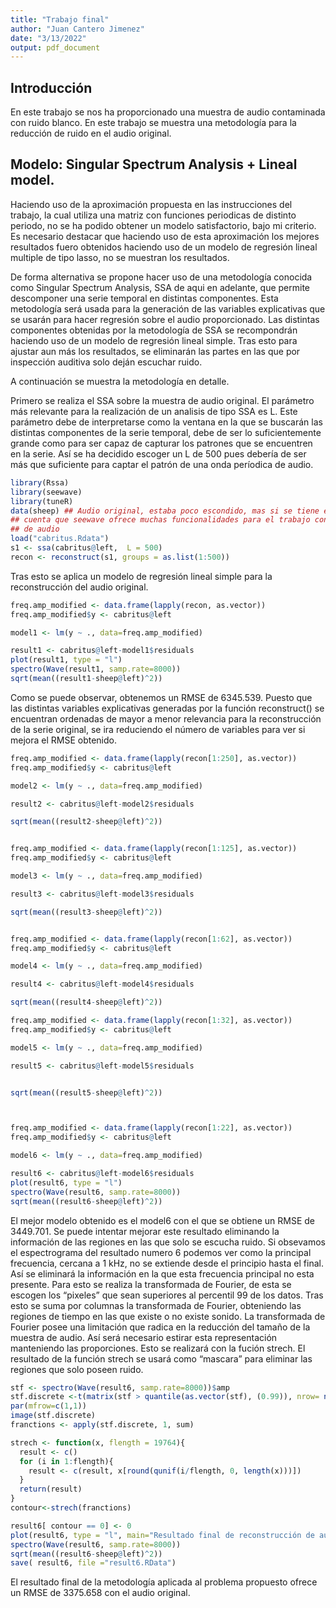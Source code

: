 ```yaml
---
title: "Trabajo final"
author: "Juan Cantero Jimenez"
date: "3/13/2022"
output: pdf_document
---
```


## Introducción

En este trabajo se nos ha proporcionado una muestra de audio contaminada con ruido blanco. En este trabajo se muestra una metodología para la reducción de ruido en el audio original. 

## Modelo: Singular Spectrum Analysis + Lineal model.

Haciendo uso de la aproximación propuesta en las instrucciones del trabajo, la cual utiliza una matriz con funciones periodicas de distinto periodo, no se ha podido obtener un modelo satisfactorio, bajo mi criterio. Es necesario destacar que haciendo uso de esta aproximación los mejores resultados fuero obtenidos haciendo uso de un modelo de regresión lineal multiple de tipo lasso, no se muestran los resultados. 

De forma alternativa se propone hacer uso de una metodología conocida como Singular Spectrum Analysis, SSA de aqui en adelante, que permite descomponer una serie temporal en distintas componentes. Esta metodología será usada para la generación de las variables explicativas que se usarán para hacer regresión sobre el audio proporcionado. Las distintas componentes obtenidas por la metodología de SSA se recompondrán haciendo uso de un modelo de regresión lineal simple. Tras esto para ajustar aun más los resultados, se eliminarán las partes en las que por inspección auditiva solo deján escuchar ruido. 

A continuación se muestra la metodología en detalle.

Primero se realiza el SSA sobre la muestra de audio original. El parámetro más relevante para la realización de un analisis de tipo SSA es L. Este parámetro debe de interpretarse como la ventana en la que se buscarán las distintas componentes de la serie temporal, debe de ser lo suficientemente grande como para ser capaz de capturar los patrones que se encuentren en la serie. Así se ha decidido escoger un L de 500 pues debería de ser más que suficiente para captar el patrón de una onda períodica de audio. 

```r
library(Rssa)
library(seewave)
library(tuneR)
data(sheep) ## Audio original, estaba poco escondido, mas si se tiene en
## cuenta que seewave ofrece muchas funcionalidades para el trabajo con muestras
## de audio
load("cabritus.Rdata")
s1 <- ssa(cabritus@left,  L = 500)
recon <- reconstruct(s1, groups = as.list(1:500))
```
Tras esto se aplica un modelo de regresión lineal simple para la reconstrucción del audio original. 

```r
freq.amp_modified <- data.frame(lapply(recon, as.vector))
freq.amp_modified$y <- cabritus@left

model1 <- lm(y ~ ., data=freq.amp_modified) 

result1 <- cabritus@left-model1$residuals
plot(result1, type = "l")
spectro(Wave(result1, samp.rate=8000))
sqrt(mean((result1-sheep@left)^2))
```

Como se puede observar, obtenemos un RMSE de 6345.539. Puesto que las distintas variables explicativas generadas por la función reconstruct() se encuentran ordenadas de mayor a menor relevancia para la reconstrucción de la serie original, se ira reduciendo el número de variables para ver si mejora el RMSE obtenido. 

```r
freq.amp_modified <- data.frame(lapply(recon[1:250], as.vector))
freq.amp_modified$y <- cabritus@left

model2 <- lm(y ~ ., data=freq.amp_modified) 

result2 <- cabritus@left-model2$residuals

sqrt(mean((result2-sheep@left)^2))


freq.amp_modified <- data.frame(lapply(recon[1:125], as.vector))
freq.amp_modified$y <- cabritus@left

model3 <- lm(y ~ ., data=freq.amp_modified) 

result3 <- cabritus@left-model3$residuals

sqrt(mean((result3-sheep@left)^2))


freq.amp_modified <- data.frame(lapply(recon[1:62], as.vector))
freq.amp_modified$y <- cabritus@left

model4 <- lm(y ~ ., data=freq.amp_modified) 

result4 <- cabritus@left-model4$residuals

sqrt(mean((result4-sheep@left)^2))

freq.amp_modified <- data.frame(lapply(recon[1:32], as.vector))
freq.amp_modified$y <- cabritus@left

model5 <- lm(y ~ ., data=freq.amp_modified) 

result5 <- cabritus@left-model5$residuals


sqrt(mean((result5-sheep@left)^2))



freq.amp_modified <- data.frame(lapply(recon[1:22], as.vector))
freq.amp_modified$y <- cabritus@left

model6 <- lm(y ~ ., data=freq.amp_modified) 

result6 <- cabritus@left-model6$residuals
plot(result6, type = "l")
spectro(Wave(result6, samp.rate=8000))
sqrt(mean((result6-sheep@left)^2))
```
El mejor modelo obtenido es el model6 con el que se obtiene un RMSE de 3449.701. Se puede intentar mejorar este resultado eliminando la información de las regiones en las que solo se escucha ruido. Si obsevamos el espectrograma del resultado numero 6 podemos ver como la principal frecuencia, cercana a 1 kHz, no se extiende desde el principio hasta el final. Así se eliminará la información en la que esta frecuencia principal no esta presente. Para esto se realiza la transformada de Fourier, de esta se escogen los "pixeles" que sean superiores al percentil 99 de los datos. Tras esto se suma por columnas la transformada de Fourier, obteniendo las regiones de tiempo en las que existe o no existe sonido. La transformada de Fourier posee una limitación que radica en la reducción del tamaño de la muestra de audio. Así será necesario estirar esta representación manteniendo las proporciones. Esto se realizará con la fución strech. El resultado de la función strech se usará como "mascara" para eliminar las regiones que solo poseen ruido.


```r
stf <- spectro(Wave(result6, samp.rate=8000))$amp
stf.discrete <-t(matrix(stf > quantile(as.vector(stf), (0.99)), nrow= nrow(stf), ncol=ncol(stf)))
par(mfrow=c(1,1))
image(stf.discrete)
franctions <- apply(stf.discrete, 1, sum)

strech <- function(x, flength = 19764){
  result <- c()
  for (i in 1:flength){
    result <- c(result, x[round(qunif(i/flength, 0, length(x)))])
  }
  return(result)
}
contour<-strech(franctions)

result6[ contour == 0] <- 0
plot(result6, type = "l", main="Resultado final de reconstrucción de audio Cabritus")
spectro(Wave(result6, samp.rate=8000))
sqrt(mean((result6-sheep@left)^2))
save( result6, file ="result6.RData")

```  
El resultado final de la metodología aplicada al problema propuesto ofrece un RMSE de 3375.658 con el audio original. 
